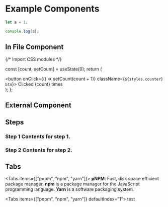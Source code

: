 
# Example Components

```js filename="demo.js" {3} copy
let a = 1;

console.log(a);
```

## In File Component


{/* Import CSS modules */}

  const [count, setCount] = useState(0);
  return (
    <div>
      <button
        onClick={() => setCount(count + 1)}
        className={`${styles.counter} btn`}>
        Clicked {count} times
      </button>
    </div>
  );
};

<Counter />

## External Component


<Counters />

## Steps

<Steps>

### Step 1 Contents for step 1.

### Step 2 Contents for step 2.

</Steps>

## Tabs

<Tabs items={["pnpm", "npm", "yarn"]}>
  <Tab>**pNPM**: Fast, disk space efficient package manager.</Tab>
  <Tab>
    **npm** is a package manager for the JavaScript programming language.
  </Tab>
  <Tab>**Yarn** is a software packaging system.</Tab>
</Tabs>

<Tabs items={["pnpm", "npm", "yarn"]} defaultIndex="1">
  test
</Tabs>
